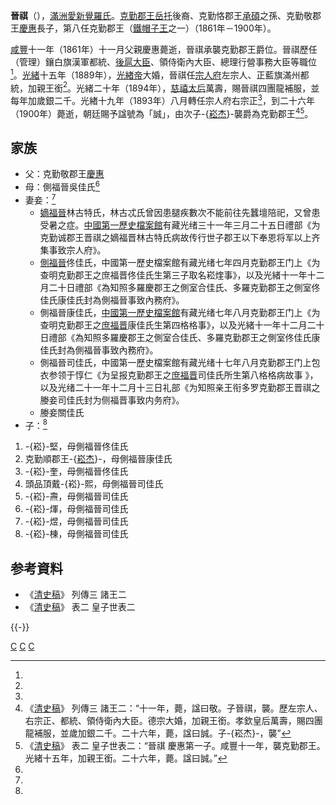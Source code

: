 {{Manchu name|[[爱新觉罗氏|爱新觉罗]]}}
'''晉祺'''（{{Bd|1846年|3月9日（道光二十六年二月十二）<ref name=ax>《[[愛新覺羅宗譜|愛新覺羅宗譜]]》乙冊，3166－3169頁。</ref>|1900年|3月5日（光緒二十六年二月初五）<ref name=ax/>}}），[[滿洲|滿洲]][[愛新覺羅氏|愛新覺羅氏]]。[[克勤郡王|克勤郡王]][[岳托|岳托]]後裔、克勤恪郡王[[承碩|承碩]]之孫、克勤敬郡王[[慶惠|慶惠]]長子，第八任克勤郡王（[[鐵帽子王|鐵帽子王]]之一）（1861年－1900年）。

[[咸豐|咸豐]]十一年（1861年）十一月父親慶惠薨逝，晉祺承襲克勤郡王爵位。晉祺歷任（管理）鑲白旗漢軍都統、[[後扈大臣|後扈大臣]]、領侍衛內大臣、總理行營事務大臣等職位<ref name=ax/>。[[光緒|光緒]]十五年（1889年），[[光緖帝|光緖帝]]大婚，晉祺任[[宗人府|宗人府]]左宗人、正藍旗滿州都統，加親王銜<ref name=ax/>。光緒二十年（1894年），[[慈禧太后|慈禧太后]]萬壽，賜晉祺四團龍補服，並每年加歲銀二千。光緖十九年（1893年）八月轉任宗人府右宗正<ref name=ax/>，到二十六年（1900年）薨逝，朝廷賜予諡號為「誠」，由次子-{[[崧杰|崧杰]]}-襲爵為克勤郡王<ref>《[[清史稿|清史稿]]》 列傳三 諸王二：“十一年，薨，諡曰敬。子晉祺，襲。歷左宗人、右宗正、都統、領侍衛內大臣。德宗大婚，加親王銜。孝欽皇后萬壽，賜四團龍補服，並歲加銀二千。二十六年，薨，諡曰誠。子-{崧杰}-，襲”</ref><ref>《[[清史稿|清史稿]]》 表二 皇子世表二：“晉祺 慶惠第一子。咸豐十一年，襲克勤郡王。光緒十五年，加親王銜。二十六年，薨。諡曰誠。”</ref>。

== 家族 ==
* 父：克勤敬郡王[[慶惠|慶惠]]
* 母：側福晉吳佳氏<ref name=ax/>
* 妻妾：<ref name=ax/>
** [[嫡福晉|嫡福晉]]林古特氏，林古忒氏曾因患腿疾數次不能前往先蠶壇陪祀，又曾患受暑之症。[[中國第一歷史檔案館|中國第一歷史檔案館]]有藏光绪三十一年三月二十五日禮部《为克勤诚郡王晋祺之嫡福晋林古特氏病故传行世子郡王以下奉恩将军以上齐集事致宗人府》。
** [[側福晉|側福晉]]佟佳氏，中國第一歷史檔案館有藏光绪七年四月克勤郡王门上《为查明克勤郡王之庶福晋佟佳氏生第三子取名崧煃事》，以及光緒十一年十二月二十日禮部《為知照多羅慶郡王之側室合佳氏、多羅克勤郡王之側室佟佳氏康佳氏封為側福晉事致內務府》。
** 側福晉康佳氏，[[中國第一歷史檔案館|中國第一歷史檔案館]]有藏光绪七年八月克勤郡王门上《为查明克勤郡王之[[格格|庶福晋]]康佳氏生第四格格事》，以及光緒十一年十二月二十日禮部《為知照多羅慶郡王之側室合佳氏、多羅克勤郡王之側室佟佳氏康佳氏封為側福晉事致內務府》。
** 側福晉司佳氏，中國第一歷史檔案館有藏光绪十七年八月克勤郡王门上包衣参领于惇仁《为呈报克勤郡王之[[福晉|庶福晋]]司佳氏所生第八格格病故事 》，以及光绪二十一年十二月十三日礼部《为知照亲王衔多罗克勤郡王晋祺之媵妾司佳氏封为侧福晋事致内务府》。
** 媵妾關佳氏
* 子：<ref name=ax/>
# -{崧}-堅，母側福晉佟佳氏
# 克勤順郡王-{[[崧杰|崧杰]]}-，母側福晉康佳氏
# -{崧}-奎，母側福晉佟佳氏
# 頭品頂戴-{崧}-熙，母側福晉司佳氏
# -{崧}-燾，母側福晉司佳氏
# -{崧}-煇，母側福晉司佳氏
# -{崧}-煜，母側福晉司佳氏
# -{崧}-棟，母側福晉司佳氏

== 参考資料 ==
{{reflist}}
* 《[[清史稿|清史稿]]》 列傳三 諸王二
* 《[[清史稿|清史稿]]》 表二 皇子世表二

{{-}}
{{start box}}
{{s-hou|克勤郡王世系|1846年|3月9日|1900年|3月5日|清太祖世系}}
{{s-roy}}
{{s-before|父親克勤敬郡王[[慶惠|慶惠]]}}
{{s-title|[[克勤郡王|克勤郡王]]|1861年－1900年}}
{{s-after|次子克勤順郡王-{[[崧杰|崧杰]]}-}}
{{end box}}

[[Category:愛新覺羅氏|C]]
[[Category:克勤郡王|C]]
[[Category:正藍旗滿州都統|C]]